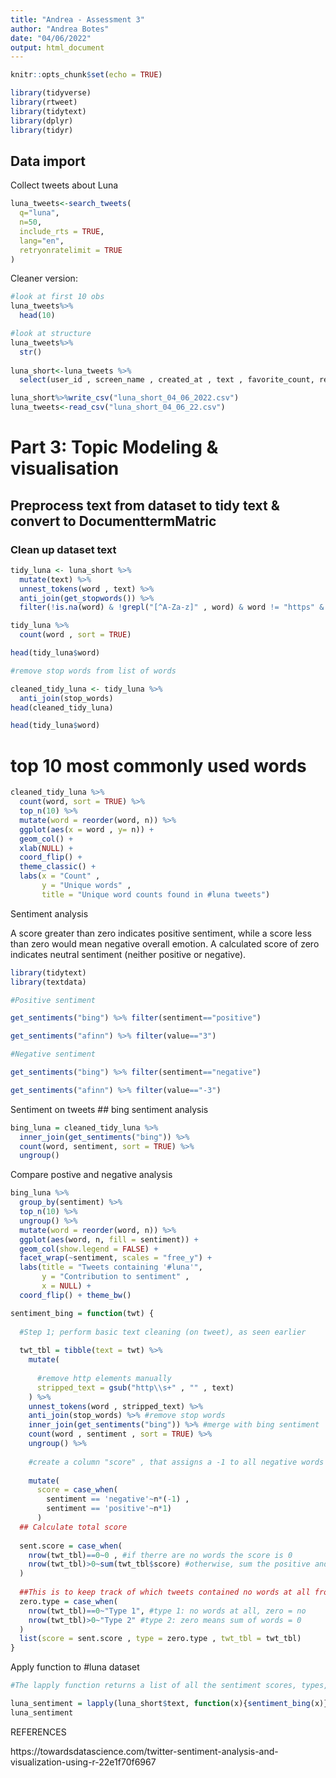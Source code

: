 ```yaml
---
title: "Andrea - Assessment 3"
author: "Andrea Botes"
date: "04/06/2022"
output: html_document
---
```


```r
knitr::opts_chunk$set(echo = TRUE)

library(tidyverse)
library(rtweet)
library(tidytext)
library(dplyr)
library(tidyr)
```

## Data import

Collect tweets about Luna

```r

luna_tweets<-search_tweets(
  q="luna",
  n=50,
  include_rts = TRUE,
  lang="en",
  retryonratelimit = TRUE
)

```

Cleaner version:

```r
#look at first 10 obs
luna_tweets%>%
  head(10)

#look at structure
luna_tweets%>%
  str()
  
luna_short<-luna_tweets %>%
  select(user_id , screen_name , created_at , text , favorite_count, retweet_count, urls_expanded_url, hashtags, mentions_screen_name, location)

luna_short%>%write_csv("luna_short_04_06_2022.csv")
luna_tweets<-read_csv("luna_short_04_06_22.csv")
```

# Part 3: Topic Modeling & visualisation
  
## Preprocess text from dataset to tidy text & convert to DocumenttermMatric

### Clean up dataset text

```r
tidy_luna <- luna_short %>%
  mutate(text) %>%
  unnest_tokens(word , text) %>%
  anti_join(get_stopwords()) %>%
  filter(!is.na(word) & !grepl("[^A-Za-z]" , word) & word != "https" & word !="na")

tidy_luna %>%
  count(word , sort = TRUE)

```


```r
head(tidy_luna$word)

#remove stop words from list of words

cleaned_tidy_luna <- tidy_luna %>%
  anti_join(stop_words)
head(cleaned_tidy_luna)

head(tidy_luna$word)
```

# top 10 most commonly used words

```r
cleaned_tidy_luna %>%
  count(word, sort = TRUE) %>%
  top_n(10) %>%
  mutate(word = reorder(word, n)) %>%
  ggplot(aes(x = word , y= n)) +
  geom_col() +
  xlab(NULL) +
  coord_flip() +
  theme_classic() +
  labs(x = "Count" , 
       y = "Unique words" , 
       title = "Unique word counts found in #luna tweets")

```

Sentiment analysis

A score greater than zero indicates positive sentiment, while a score less than zero would mean negative overall emotion. A calculated score of zero indicates neutral sentiment (neither positive or negative).

```r
library(tidytext)
library(textdata)

#Positive sentiment

get_sentiments("bing") %>% filter(sentiment=="positive")

get_sentiments("afinn") %>% filter(value=="3")

```



```r
#Negative sentiment

get_sentiments("bing") %>% filter(sentiment=="negative")

get_sentiments("afinn") %>% filter(value=="-3")


```

Sentiment on tweets
## bing sentiment analysis

```r
bing_luna = cleaned_tidy_luna %>%
  inner_join(get_sentiments("bing")) %>%
  count(word, sentiment, sort = TRUE) %>%
  ungroup()
```

Compare postive and negative analysis
```r
bing_luna %>%
  group_by(sentiment) %>%
  top_n(10) %>%
  ungroup() %>%
  mutate(word = reorder(word, n)) %>%
  ggplot(aes(word, n, fill = sentiment)) + 
  geom_col(show.legend = FALSE) +
  facet_wrap(~sentiment, scales = "free_y") +
  labs(title = "Tweets containing '#luna'", 
       y = "Contribution to sentiment" , 
       x = NULL) +
  coord_flip() + theme_bw()
```
```r
sentiment_bing = function(twt) {
  
  #Step 1; perform basic text cleaning (on tweet), as seen earlier
  
  twt_tbl = tibble(text = twt) %>%
    mutate(
      
      #remove http elements manually
      stripped_text = gsub("http\\s+" , "" , text)
    ) %>%
    unnest_tokens(word , stripped_text) %>%
    anti_join(stop_words) %>% #remove stop words
    inner_join(get_sentiments("bing")) %>% #merge with bing sentiment
    count(word , sentiment , sort = TRUE) %>%
    ungroup() %>%
    
    #create a column "score" , that assigns a -1 to all negative words and a 1 to positive words
    
    mutate(
      score = case_when(
        sentiment == 'negative'~n*(-1) , 
        sentiment == 'positive'~n*1)
      )
  ## Calculate total score
  
  sent.score = case_when(
    nrow(twt_tbl)==0~0 , #if therre are no words the score is 0
    nrow(twt_tbl)>0~sum(twt_tbl$score) #otherwise, sum the positive and negatives
  )
  
  ##This is to keep track of which tweets contained no words at all from the bing list
  zero.type = case_when(
    nrow(twt_tbl)==0~"Type 1", #type 1: no words at all, zero = no
    nrow(twt_tbl)>0~"Type 2" #type 2: zero means sum of words = 0
  )
  list(score = sent.score , type = zero.type , twt_tbl = twt_tbl)
}
```

Apply function to #luna dataset

```r
#The lapply function returns a list of all the sentiment scores, types, and tables of the tweets

luna_sentiment = lapply(luna_short$text, function(x){sentiment_bing(x)})
luna_sentiment
```

REFERENCES

https://towardsdatascience.com/twitter-sentiment-analysis-and-visualization-using-r-22e1f70f6967